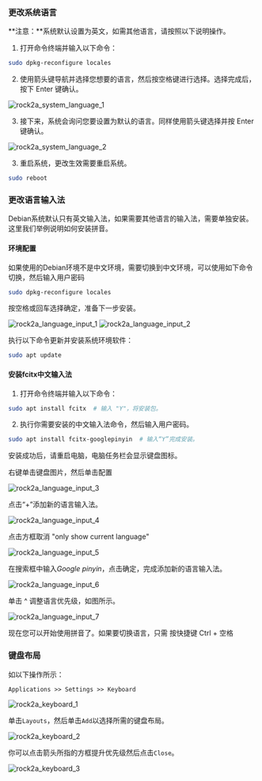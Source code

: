 ### 更改系统语言

**注意：**系统默认设置为英文，如需其他语言，请按照以下说明操作。

1.  打开命令终端并输入以下命令：

```bash
sudo dpkg-reconfigure locales
```

2.  使用箭头键导航并选择您想要的语言，然后按空格键进行选择。选择完成后，按下 Enter 键确认。

![rock2a_system_language_1](/img/rock2a/rock2a_system_language_1.webp)

3.  接下来，系统会询问您要设置为默认的语言。同样使用箭头键选择并按 Enter 键确认。

![rock2a_system_language_2](/img/rock2a/rock2a_system_language_2.webp)

3.  重启系统，更改生效需要重启系统。

```bash
sudo reboot
```

### 更改语言输入法

Debian系统默认只有英文输入法，如果需要其他语言的输入法，需要单独安装。 这里我们举例说明如何安装拼音。

#### 环境配置

如果使用的Debian环境不是中文环境，需要切换到中文环境，可以使用如下命令切换，然后输入用户密码

```bash
sudo dpkg-reconfigure locales
```

按空格或回车选择确定，准备下一步安装。

![rock2a_language_input_1](/img/rock2a/rock2a_language_input_1.webp)
![rock2a_language_input_2](/img/rock2a/rock2a_language_input_2.webp)

执行以下命令更新并安装系统环境软件：

```bash
sudo apt update
```

#### 安装fcitx中文输入法

1.  打开命令终端并输入以下命令：

```bash
sudo apt install fcitx  # 输入 "Y"，将安装包。
```

2.  执行你需要安装的中文输入法命令，然后输入用户密码。

```bash
sudo apt install fcitx-googlepinyin  # 输入“Y”完成安装。
```

安装成功后，请重启电脑，电脑任务栏会显示键盘图标。

右键单击键盘图片，然后单击配置

![rock2a_language_input_3](/img/rock2a/rock2a_language_input_3.webp)

点击“+”添加新的语言输入法。

![rock2a_language_input_4](/img/rock2a/rock2a_language_input_4.webp)

点击方框取消 "only show current language"

![rock2a_language_input_5](/img/rock2a/rock2a_language_input_5.webp)

在搜索框中输入*Google pinyin*，点击确定，完成添加新的语言输入法。

![rock2a_language_input_6](/img/rock2a/rock2a_language_input_6.webp)

单击 ^ 调整语言优先级，如图所示。

![rock2a_language_input_7](/img/rock2a/rock2a_language_input_7.webp)

现在您可以开始使用拼音了。如果要切换语言，只需 按快捷键 Ctrl + 空格

### 键盘布局

如以下操作所示：

    Applications >> Settings >> Keyboard

![rock2a_keyboard_1](/img/rock2a/rock2a_keyboard_1.webp)

单击`Layouts`，然后单击`Add`以选择所需的键盘布局。

![rock2a_keyboard_2](/img/rock2a/rock2a_keyboard_2.webp)

你可以点击箭头所指的方框提升优先级然后点击`Close`。

![rock2a_keyboard_3](/img/rock2a/rock2a_keyboard_3.webp)

